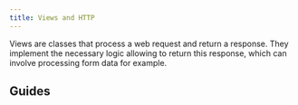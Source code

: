 ```yaml
---
title: Views and HTTP
---
```



Views are classes that process a web request and return a response. They implement the necessary logic allowing to return this response, which can involve processing form data for example.

## Guides

<div className="row">
  <article key="introduction" className="col col--6">
    <DocCard item={{type: "link", href: "./views-and-http/introduction", label: "Introduction", docId: "views-and-http/introduction" }} />
  </article>
  <article key="routing" className="col col--6">
    <DocCard item={{type: "link", href: "./views-and-http/routing", label: "Routing", docId: "views-and-http/routing" }} />
  </article>
  <article key="generic-views" className="col col--6">
    <DocCard item={{type: "link", href: "./views-and-http/generic-views", label: "Generic views", docId: "views-and-http/generic-views" }} />
  </article>
  <article key="error-views" className="col col--6">
    <DocCard item={{type: "link", href: "./views-and-http/error-views", label: "Error views", docId: "views-and-http/error-views" }} />
  </article>
  <article key="middlewares" className="col col--6">
    <DocCard item={{type: "link", href: "./views-and-http/middlewares", label: "Middlewares", docId: "views-and-http/middlewares" }} />
  </article>
</div>
